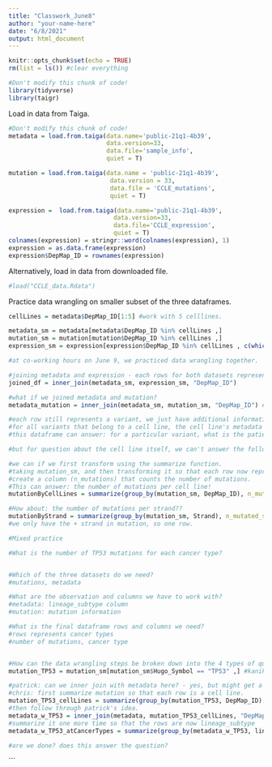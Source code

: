 ```yaml
---
title: "Classwork_June8"
author: "your-name-here"
date: "6/8/2021"
output: html_document
---
```


```r
knitr::opts_chunk$set(echo = TRUE)
rm(list = ls()) #clear everything
```

```r
#Don't modify this chunk of code!
library(tidyverse)
library(taigr)
```

Load in data from Taiga. 

```r
#Don't modify this chunk of code!
metadata = load.from.taiga(data.name='public-21q1-4b39', 
                           data.version=33, 
                           data.file='sample_info', 
                           quiet = T)

mutation = load.from.taiga(data.name = 'public-21q1-4b39',
                            data.version = 33,
                            data.file = 'CCLE_mutations',
                            quiet = T)

expression =  load.from.taiga(data.name='public-21q1-4b39',
                             data.version=33,
                             data.file='CCLE_expression',
                             quiet = T)
colnames(expression) = stringr::word(colnames(expression), 1) 
expression = as.data.frame(expression)
expression$DepMap_ID = rownames(expression)

```

Alternatively, load in data from downloaded file.

```r
#load("CCLE_data.Rdata")
```

Practice data wrangling on smaller subset of the three dataframes.

```r
cellLines = metadata$DepMap_ID[1:5] #work with 5 celllines.

metadata_sm = metadata[metadata$DepMap_ID %in% cellLines ,] 
mutation_sm = mutation[mutation$DepMap_ID %in% cellLines ,]
expression_sm = expression[expression$DepMap_ID %in% cellLines , c(which(colnames(expression) == "DepMap_ID"), 1:100)]

```

```r

#at co-working hours on June 9, we practiced data wrangling together.

#joining metadata and expression - each rows for both datasets represent cell lines
joined_df = inner_join(metadata_sm, expression_sm, "DepMap_ID")

#what if we joined metadata and mutation?
metadata_mutation = inner_join(metadata_sm, mutation_sm, "DepMap_ID") #kanika: many rows corresponding to the same cell line??

#each row still represents a variant, we just have additional information coming from the metadata - age, for example. 
#for all variants that belong to a cell line, the cell line's metadata is repeated many times.
#this dataframe can answer: for a particular variant, what is the patient's age?

#but for question about the cell line itself, we can't answer the following: what is the number of mutations for this cell line?

#we can if we first transform using the summarize function.
#taking mutation_sm, and then transforming it so that each row now represents a cell line (DepMap_ID).
#create a column (n_mutations) that counts the number of mutations.
#This can answer: the number of mutations per cell line!
mutationByCellLines = summarize(group_by(mutation_sm, DepMap_ID), n_mutated = n())

#How about: the number of mutations per strand??
mutationByStrand = summarize(group_by(mutation_sm, Strand), n_mutated_strand = n())
#we only have the + strand in mutation, so one row.
```


```r
#Mixed practice

#What is the number of TP53 mutations for each cancer type?


#Which of the three datasets do we need?
#mutations, metadata

#What are the observation and columns we have to work with?
#metadata: lineage_subtype column
#mutation: mutation information

#What is the final dataframe rows and columns we need?
#rows represents cancer types
#number of mutations, cancer type


#How can the data wrangling steps be broken down into the 4 types of questions we have?
mutation_TP53 = mutation_sm[mutation_sm$Hugo_Symbol == "TP53" ,] #kanika

#patrick: can we inner join with metadata here? - yes, but might get a little bit messy - try it for yourself later.
#chris: first summarize mutation so that each row is a cell line.
mutation_TP53_cellLines = summarize(group_by(mutation_TP53, DepMap_ID), n_mutated = n())
#then follow through patrick's idea.
metadata_w_TP53 = inner_join(metadata, mutation_TP53_cellLines, "DepMap_ID")
#summarize it one more time so that the rows are now lineage_subtype
metadata_w_TP53_atCancerTypes = summarize(group_by(metadata_w_TP53, lineage_subtype), n_mutated = n())

#are we done? does this answer the question?
```
```


